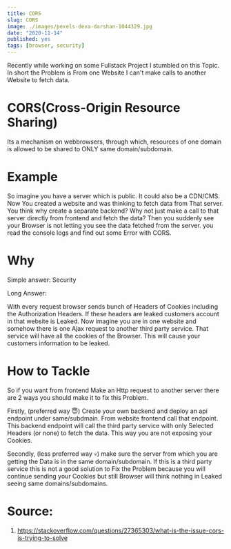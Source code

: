 ```yaml
---
title: CORS
slug: CORS
image: ./images/pexels-deva-darshan-1044329.jpg
date: "2020-11-14"
published: yes
tags: [browser, security]
---
```


Recently while working on some Fullstack Project I stumbled on this Topic. In short the Problem is From one Website I can't make calls to another Website to fetch data.

# CORS(Cross-Origin Resource Sharing)

Its a mechanism on webbrowsers, through which, resources of one domain is allowed to be shared to ONLY same domain/subdomain.

# Example

So imagine you have a server which is public. It could also be a CDN/CMS. Now You created a website and was thinking to fetch data from That server. You think why create a separate backend? Why not just make a call to that server directly from frontend and fetch the data?
Then you suddenly see your Browser is not letting you see the data fetched from the server. you read the console logs and find out some Error with CORS.

# Why

Simple answer: Security

Long Answer:

With every request browser sends bunch of Headers of Cookies including the Authorization Headers. If these headers are leaked customers account in that website is Leaked. Now imagine you are in one website and somehow there is one Ajax request to another third party service. That service will have all the cookies of the Browser. This will cause your customers information to be leaked.

# How to Tackle

So if you want from frontend Make an Http request to another server there are 2 ways you should make it to fix this Problem.

Firstly, (preferred way 😇) Create your own backend and deploy an api endpoint under same/subdmain. From website frontend call that endpoint. This backend endpoint will call the third party service with only Selected Headers (or none) to fetch the data. This way you are not exposing your Cookies.

Secondly, (less preferred way 💀) make sure the server from which you are getting the Data is in the same domain/subdomain. If this is a third party service this is not a good solution to Fix the Problem because you will continue sending your Cookies but still Browser will think nothing in Leaked seeing same domains/subdomains.

# Source:

1. https://stackoverflow.com/questions/27365303/what-is-the-issue-cors-is-trying-to-solve
